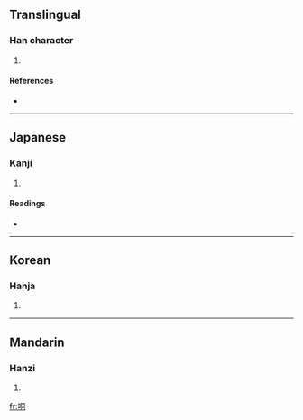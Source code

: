 ==Translingual==

===Han character===
{{Han char|rn=30|rad=口|as=06|sn=9|four=6702<sub>0</sub>|canj=口月一口 (RBMR)}}

# {{defn|Han|sort=口06}}

====References====
* {{Han ref|kx=0188.170|dkj=03585|dj=0408.040|hdz=10615.070|uh=54C3|ud=21699|bh=CE40|bd=52800}}

----

==Japanese==

===Kanji===
{{ja-kanji|grade=|rs=口06}}

# {{defn|Japanese|sort=口06}}

====Readings====
* {{ja-readings|on=[[とう]] (tō), [[ず]] (zu)|kun=}}

----

==Korean==

===Hanja===
{{ko-hanja|hangeul=동|rv=dong|mr=tong}}

# {{defn|Korean|sort=口06}}

----

==Mandarin==

===Hanzi===
{{cmn-hanzi|pin=[[tóng]] ([[tong2]])|wg=t'ung<sup>2</sup>}}

# {{defn|Mandarin|sort=口06}}

[[fr:哃]]
